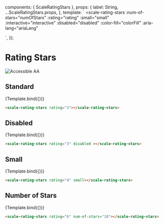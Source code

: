 
<Meta
  title="Components/RatingStars"
  component={ScaleRatingStars}
  argTypes={{}}
/>

  components: { ScaleRatingStars },
  props: {
    label: String,
    ...ScaleRatingStars.props,
  },
  template: `
  <scale-rating-stars
    :num-of-stars="numOfStars"
    :rating="rating"
    :small="small"
    :interactive="interactive"
    :disabled="disabled"
    :color-fill="colorFill"
    :aria-lang="ariaLang"
  >
  </scale-rating-stars>
    `,
});

<div
  style={{
    display: "inline-flex",
    alignItems: "center",
    justifyContent: "space-between",
    width: "100%",
  }}
>
  <h1>Rating Stars</h1>
  <img src="assets/aa.png" alt="Accessible AA" />
</div>

## Standard

<Canvas withSource="none">
  <Story
    name="Standard"
    args={{
      rating: 3,
    }}
  >
    {Template.bind({})}
  </Story>
</Canvas>

<ArgsTable story="Standard" />

```html
<scale-rating-stars rating="3"></scale-rating-stars>
```

## Disabled

<Canvas withSource="none">
  <Story
    name="Disabled"
    args={{
      disabled: true,
      rating: 2
    }}
  >
    {Template.bind({})}
  </Story>
</Canvas>

```html
<scale-rating-stars rating="3" disabled ></scale-rating-stars>
```

## Small

<Canvas withSource="none">
  <Story
    name="With Icon"
    args={{
      rating: 4,
      small: true
    }}
  >
    {Template.bind({})}
  </Story>
</Canvas>

```html
<scale-rating-stars rating="4" small></scale-rating-stars>
```

## Number of Stars

<Canvas withSource="none">
  <Story
    name="With Icon"
    args={{
      rating: 6,
      numOfStars: 10
    }}
  >
    {Template.bind({})}
  </Story>
</Canvas>

```html
<scale-rating-stars rating="6" num-of-stars="10"></scale-rating-stars>
```
